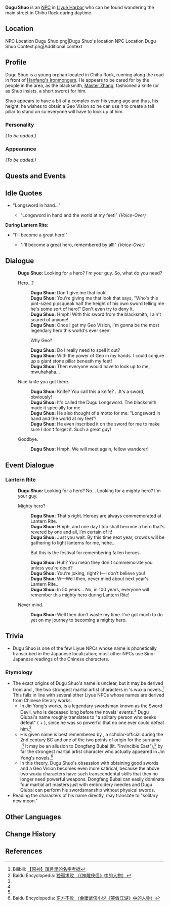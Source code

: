 {{Meta
<!-- REMOVE THIS TEMPLATE AFTER ADDING MISSING INFO -->
|missing_NPC_profile  = yes
}}
{{Character Infobox
|image            = NPC Dugu Shuo.png
|type             = NPC
|region           = Liyue
|voiceJP          = [http://amuleto.jp/talents/ishikawaanna.html Anna Ishikawa (石川 明日菜)]<ref>Amuleto: [http://amuleto.jp/talents/ishikawaanna.html JP VA's Profile]</ref>
}}
'''Dugu Shuo''' {{Lang|zh=独孤朔|zh_rm=Dúgū Shuò}} is an [[NPC]] in [[Liyue Harbor]] who can be found wandering the main street in Chihu Rock during daytime.

==Location==
<gallery hideaddbutton="true" captionalign="center">
NPC Location Dugu Shuo.png|Dugu Shuo's location
NPC Location Dugu Shuo Context.png|Additional context
</gallery>

==Profile==
Dugu Shuo is a young orphan located in Chihu Rock, running along the road in front of [[Hanfeng's Ironmongers]]. He appears to be cared for by the people in the area, as the blacksmith, [[Master Zhang]], fashioned a knife (or as Shuo insists, a short sword) for him.

Shuo appears to have a bit of a complex over his young age and thus, his height: he wishes to obtain a Geo Vision so he can use it to create a tall pillar to stand on so everyone will have to look up at him.

===Personality===
''(To be added.)''

===Appearance===
''(To be added.)''

==Quests and Events==
{{Quest Appearances}}

==Idle Quotes==
* "Longsword in hand..."
** {{A|VO Dugu Shuo 01.ogg}} "Longsword in hand and the world at my feet!" ''(Voice-Over)''

'''During Lantern Rite:'''
* "I'll become a great hero!"
** {{A|VO Dugu Shuo 01 (Lantern Rite).ogg}} "I'll become a great hero, remembered by all!" ''(Voice-Over)''

==Dialogue==
{{Dialogue start}}
:'''Dugu Shuo:''' Looking for a hero? I'm your guy. So, what do you need?
:{{DIcon}} Hero...?
::'''Dugu Shuo:''' Don't give me that look!
::'''Dugu Shuo:''' You're giving me that look that says, "Who's this pint-sized pipsqueak half the height of his own sword telling me he's some sort of hero!" Don't even try to deny it.
::'''Dugu Shuo:''' Hmph! With this sword from the blacksmith, I ain't scared of anyone!
::'''Dugu Shuo:''' Once I get my Geo Vision, I'm gonna be the most legendary hero this world's ever seen!
::{{DIcon}} Why Geo?
::'''Dugu Shuo:''' Do I really need to spell it out?
::'''Dugu Shuo:''' With the power of Geo in my hands. I could conjure up a giant stone pillar beneath my feet!
::'''Dugu Shuo:''' Then everyone would have to look up to me, mwuhahaha...
:{{DIcon}} Nice knife you got there.
::'''Dugu Shuo:''' Knife? You call this a knife? ...It's a sword, obviously!
::'''Dugu Shuo:''' It's called the Dugu Longsword. The blacksmith made it specially for me.
::'''Dugu Shuo:''' He also thought of a motto for me: "Longsword in hand and the world at my feet"!
::'''Dugu Shuo:''' He even inscribed it on the sword for me to make sure I don't forget it. Such a great guy!
:{{DIcon}} Goodbye.
::'''Dugu Shuo:''' Hmph. We will meet again, fellow wanderer!
{{Dialogue end}}

==Event Dialogue==
===Lantern Rite===
{{Dialogue start}}
:'''Dugu Shuo:''' Looking for a hero? No... Looking for a mighty hero? I'm your guy.
:{{DIcon}} Mighty hero?
::'''Dugu Shuo:''' That's right. Heroes are always commemorated at Lantern Rite.
::'''Dugu Shuo:''' Hmph, and one day I too shall become a hero that's revered by one and all, I'm certain of it!
::'''Dugu Shuo:''' Just you wait. By this time next year, crowds will be gathering to light lanterns for me, hehe...
::{{DIcon}} But this is the festival for remembering fallen heroes.
::'''Dugu Shuo:''' Huh? You mean they don't commemorate you unless you're dead?
::'''Dugu Shuo:''' You're joking, right? I&mdash;I don't believe you!
::'''Dugu Shuo:''' W&mdash;Well then, never mind about next year's Lantern Rite...
::'''Dugu Shuo:''' In 50 years... No, in 100 years, everyone will remember this mighty hero during Lantern Rite!
:{{DIcon}} Never mind.
::'''Dugu Shuo:''' Well then don't waste my time. I've got much to do yet on my journey to becoming a mighty hero.
{{Dialogue end}}

==Trivia==
*Dugu Shuo is one of the few Liyue NPCs whose name is phonetically transcribed in the Japanese localization; most other NPCs use Sino-Japanese readings of the Chinese characters.

===Etymology===
*The exact origins of Dugu Shuo's name is unclear, but it may be derived from {{w|Dugu Qiubai}} and {{w|Dongfang Bubai}}, the two strongest martial artist characters in {{w|Jin Yong}}'s wuxia novels.<ref name="sakana">Bilibili: [https://www.bilibili.com/read/cv8715157/ 【原神】璃月里的名字考据]</ref> This falls in line with several other Liyue NPCs whose names are derived from Chinese literary works.
** In Jin Yong's works, {{lang|Dugu Qiubai|zh=独孤求败}} is a legendary swordsman known as the Sword Devil, who is deceased long before the novels' events.<ref name="dugu-qiubai">Baidu Encyclopedia: [https://baike.baidu.com/item/%E7%8B%AC%E5%AD%A4%E6%B1%82%E8%B4%A5/24317 独孤求败 （《神雕侠侣》中的人物）]</ref> Dugu Qiubai's name roughly translates to "a solitary person who seeks defeat" ({{lang|mini=1|zh=独孤|zh_rm=Dugu|zh_tl=Alone}} + {{lang|mini=1|zh=求败|zh_rm=Qiubai|zh_tl=Seek Defeat}}), since he was so powerful that no one ever could defeat him.<ref name="dugu-qiubai" />
** His given name {{Lang|Shuo|zh=朔|zh_rm=Shuò}} is best remembered by {{Lang|{{w|Dongfang Shuo}}|zh=东方朔|zh_rm=Dongfang Shuò}}, a scholar-official during the 2nd century BC and one of the two points of origin for the surname {{w|Dongfang (surname)|Dongfang}}.<ref name="sakana" /> It may be an allusion to Dongfang Bubai (lit. "Invincible East"),<ref name="sakana" /> by far the strongest martial artist character who actually appeared in Jin Yong's novels.<ref>Baidu Encyclopedia: [https://baike.baidu.com/item/%E4%B8%9C%E6%96%B9%E4%B8%8D%E8%B4%A5/10907 东方不败 （金庸武侠小说《笑傲江湖》中的人物）]</ref>
** In this theory, Dugu Shuo's obsession with obtaining good swords and a Geo Vision becomes even more satirical, because the above two wuxia characters have such transcendental skills that they no longer need powerful weapons. Dongfang Bubai can easily dominate four martial art masters just with embroidery needles and Dugu Qiubai can perform his swordsmanship without physical swords.
*Reading the characters of his name directly, {{lang|Dugu Shuo|zh=独孤朔}} may translate to "solitary new moon."

==Other Languages==
{{Other Languages|default_hidden = 1
|en      = Dugu Shuo
|zhs     = 独孤朔
|zhs_rm  = Dúgū Shuò
|zht     = 獨孤朔
|zht_rm  = Dúgū Shuò
|ja      = {{tt|ドッコ|独孤}}{{tt|サク|朔}}
|ja_rm   = Dokko Saku
|ko      = {{tt|독고삭|獨孤朔}}
|ko_rm   = Dokgo Sak
|es      = Dugu Shuo
|fr      = Dugu Shuo
|ru      = Дугу Шо
|th      = Dugu Shuo
|vi      = Dugu Shuo
|de      = Dugu Shuo
|id      = Dugu Shuo
|pt      = Dugu Shuo
}}

==Change History==
{{Change History|1.0}}

==References==
{{Reflist}}